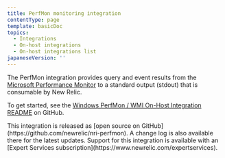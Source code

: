 ```yaml
---
title: PerfMon monitoring integration
contentType: page
template: basicDoc
topics:
  - Integrations
  - On-host integrations
  - On-host integrations list
japaneseVersion: ''
---
```


The PerfMon integration provides query and event results from the [Microsoft Performance Monitor](https://docs.microsoft.com/en-us/previous-versions/windows/it-pro/windows-server-2008-R2-and-2008/cc749154(v%3dws.11)) to a standard output (stdout) that is consumable by New Relic.

To get started, see the [Windows PerfMon / WMI On-Host Integration README](https://github.com/newrelic/nri-perfmon) on GitHub.

<Callout variant="tip">
  This integration is released as [open source on GitHub](https://github.com/newrelic/nri-perfmon). A change log is also available there for the latest updates. Support for this integration is available with an [Expert Services subscription](https://www.newrelic.com/expertservices).
</Callout>
